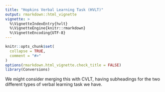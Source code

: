 ```yaml
---
title: "Hopkins Verbal Learning Task (HVLT)"
output: rmarkdown::html_vignette
vignette: >
  %\VignetteIndexEntry{hvlt}
  %\VignetteEngine{knitr::rmarkdown}
  %\VignetteEncoding{UTF-8}
---
```


```r
knitr::opts_chunk$set(
  collapse = TRUE,
  comment = "#>"
)
options(rmarkdown.html_vignette.check_title = FALSE)
library(Conversions)
```

We might consider merging this with CVLT, having subheadings for the two different types of verbal learning task we have.